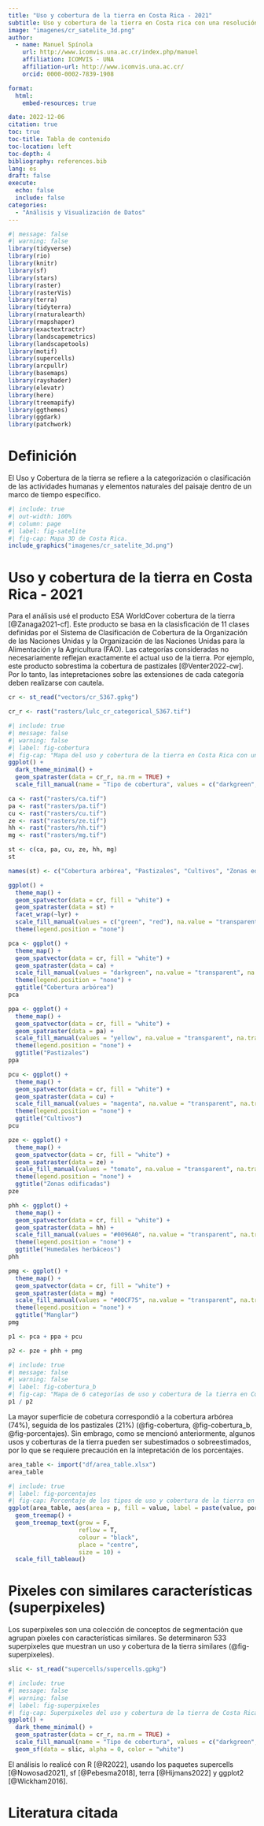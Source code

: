 ```yaml
---
title: "Uso y cobertura de la tierra en Costa Rica - 2021"
subtitle: Uso y cobertura de la tierra en Costa rica con una resolución de 10 metros
image: "imagenes/cr_satelite_3d.png"
author:
  - name: Manuel Spínola
    url: http://www.icomvis.una.ac.cr/index.php/manuel
    affiliation: ICOMVIS - UNA
    affiliation-url: http://www.icomvis.una.ac.cr/
    orcid: 0000-0002-7839-1908

format:
  html:
    embed-resources: true

date: 2022-12-06
citation: true
toc: true
toc-title: Tabla de contenido
toc-location: left
toc-depth: 4
bibliography: references.bib
lang: es
draft: false
execute: 
  echo: false
  include: false
categories:
  - "Análisis y Visualización de Datos"
---
```


```r
#| message: false
#| warning: false
library(tidyverse)
library(rio)
library(knitr)
library(sf)
library(stars)
library(raster)
library(rasterVis)
library(terra)
library(tidyterra)
library(rnaturalearth)
library(rmapshaper)
library(exactextractr)
library(landscapemetrics)
library(landscapetools)
library(motif)
library(supercells)
library(arcpullr)
library(basemaps)
library(rayshader)
library(elevatr)
library(here)
library(treemapify)
library(ggthemes)
library(ggdark)
library(patchwork)
```

# Definición

El Uso y Cobertura de la tierra se refiere a la categorización o clasificación de las actividades humanas y elementos naturales del paisaje dentro de un marco de tiempo específico.

```r
#| include: true
#| out-width: 100%
#| column: page
#| label: fig-satelite
#| fig-cap: Mapa 3D de Costa Rica.
include_graphics("imagenes/cr_satelite_3d.png")
```

# Uso y cobertura de la tierra en Costa Rica - 2021

Para el análisis usé el producto ESA WorldCover cobertura de la tierra [@Zanaga2021-cf]. Este producto se basa en la clasisficación de 11 clases definidas por el Sistema de Clasificación de Cobertura de la Organización de las Naciones Unidas y la Organización de las Naciones Unidas para la Alimentación y la Agricultura (FAO). Las categorías consideradas no necesariamente reflejan exactamente el actual uso de la tierra. Por ejemplo, este producto sobrestima la cobertura de pastizales [@Venter2022-cw]. Por lo tanto, las intepretaciones sobre las extensiones de cada categoría deben realizarse con cautela.

```r
cr <- st_read("vectors/cr_5367.gpkg")
```

```r
cr_r <- rast("rasters/lulc_cr_categorical_5367.tif")
```

```r
#| include: true
#| message: false
#| warning: false
#| label: fig-cobertura
#| fig-cap: "Mapa del uso y cobertura de la tierra en Costa Rica con una resolución de 10m, 2021."
ggplot() +
  dark_theme_minimal() +
  geom_spatraster(data = cr_r, na.rm = TRUE) +
  scale_fill_manual(name = "Tipo de cobertura", values = c("darkgreen", "orange", "yellow", "magenta", "red", "grey", "blue", "#0096A0",  "#00CF75"), na.value = "transparent", na.translate = FALSE)
```

```r
ca <- rast("rasters/ca.tif")
pa <- rast("rasters/pa.tif")
cu <- rast("rasters/cu.tif")
ze <- rast("rasters/ze.tif")
hh <- rast("rasters/hh.tif")
mg <- rast("rasters/mg.tif")
```

```r
st <- c(ca, pa, cu, ze, hh, mg)
st
```

```r
names(st) <- c("Cobertura arbórea", "Pastizales", "Cultivos", "Zonas edificadas", "Humedales herbáceos", "Manglar")
```

```r
ggplot() +
  theme_map() +
  geom_spatvector(data = cr, fill = "white") +
  geom_spatraster(data = st) +
  facet_wrap(~lyr) +
  scale_fill_manual(values = c("green", "red"), na.value = "transparent") +
  theme(legend.position = "none")
```

```r
pca <- ggplot() +
  theme_map() +
  geom_spatvector(data = cr, fill = "white") +
  geom_spatraster(data = ca) +
  scale_fill_manual(values = "darkgreen", na.value = "transparent", na.translate = FALSE) +
  theme(legend.position = "none") +
  ggtitle("Cobertura arbórea")
pca
```

```r
ppa <- ggplot() +
  theme_map() +
  geom_spatvector(data = cr, fill = "white") +
  geom_spatraster(data = pa) +
  scale_fill_manual(values = "yellow", na.value = "transparent", na.translate = FALSE) +
  theme(legend.position = "none") +
  ggtitle("Pastizales")
ppa
```

```r
pcu <- ggplot() +
  theme_map() +
  geom_spatvector(data = cr, fill = "white") +
  geom_spatraster(data = cu) +
  scale_fill_manual(values = "magenta", na.value = "transparent", na.translate = FALSE) +
  theme(legend.position = "none") +
  ggtitle("Cultivos")
pcu
```

```r
pze <- ggplot() +
  theme_map() +
  geom_spatvector(data = cr, fill = "white") +
  geom_spatraster(data = ze) +
  scale_fill_manual(values = "tomato", na.value = "transparent", na.translate = FALSE) +
  theme(legend.position = "none") +
  ggtitle("Zonas edificadas")
pze
```

```r
phh <- ggplot() +
  theme_map() +
  geom_spatvector(data = cr, fill = "white") +
  geom_spatraster(data = hh) +
  scale_fill_manual(values = "#0096A0", na.value = "transparent", na.translate = FALSE) +
  theme(legend.position = "none") +
  ggtitle("Humedales herbáceos")
phh
```

```r
pmg <- ggplot() +
  theme_map() +
  geom_spatvector(data = cr, fill = "white") +
  geom_spatraster(data = mg) +
  scale_fill_manual(values = "#00CF75", na.value = "transparent", na.translate = FALSE) +
  theme(legend.position = "none") +
  ggtitle("Manglar")
pmg
```

```r
p1 <- pca + ppa + pcu
```

```r
p2 <- pze + phh + pmg
```

```r
#| include: true
#| message: false
#| warning: false
#| label: fig-cobertura_b
#| fig-cap: "Mapa de 6 categorías de uso y cobertura de la tierra en Costa Rica, 2021."
p1 / p2
```

La mayor superficie de cobetura correspondió a la cobertura arbórea (74%), seguida de los pastizales (21%) (@fig-cobertura, @fig-cobertura_b, @fig-porcentajes). Sin embrago, como se mencionó anteriormente, algunos usos y coberturas de la tierra pueden ser subestimados o sobreestimados, por lo que se requiere precaución en la intepretación de los porcentajes.

```r
area_table <- import("df/area_table.xlsx")
area_table
```

```r
#| include: true
#| label: fig-porcentajes
#| fig-cap: Porcentaje de los tipos de uso y cobertura de la tierra en Costa Rica, 2021.
ggplot(area_table, aes(area = p, fill = value, label = paste(value, porc,sep = "\n"))) +
  geom_treemap() +
  geom_treemap_text(grow = F,
                    reflow = T,
                    colour = "black", 
                    place = "centre",
                    size = 10) +
  scale_fill_tableau()
```

# Pixeles con similares características (superpixeles)

Los superpixeles son una colección de conceptos de segmentación que agrupan pixeles con características similares. Se determinaron 533 superpixeles que muestran un uso y cobertura de la tierra similares (@fig-superpixeles).

```r
slic <- st_read("supercells/supercells.gpkg")
```

```r
#| include: true
#| message: false
#| warning: false
#| label: fig-superpixeles
#| fig-cap: Superpixeles del uso y cobertura de la tierra de Costa Rica, 2021. 
ggplot() +
  dark_theme_minimal() +
  geom_spatraster(data = cr_r, na.rm = TRUE) +
  scale_fill_manual(name = "Tipo de cobertura", values = c("darkgreen", "orange", "yellow", "magenta", "red", "grey", "blue", "#0096A0",  "#00CF75"), na.value = "transparent", na.translate = FALSE) +
  geom_sf(data = slic, alpha = 0, color = "white")
```

El análisis lo realicé con R [@R2022], usando los paquetes supercells [@Nowosad2021], sf [@Pebesma2018], terra [@Hijmans2022] y ggplot2 [@Wickham2016].

# Literatura citada

::: {#refs}
:::
